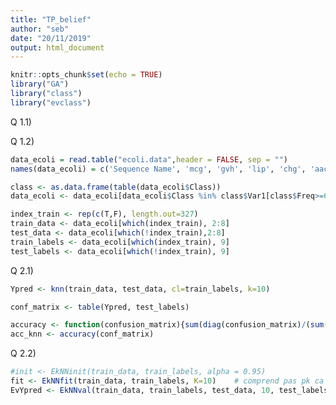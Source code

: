```yaml
---
title: "TP_belief"
author: "seb"
date: "20/11/2019"
output: html_document
---
```


```r
knitr::opts_chunk$set(echo = TRUE)
library("GA")
library("class")
library("evclass")
```

Q 1.1)

Q 1.2)
```r

data_ecoli = read.table("ecoli.data",header = FALSE, sep = "")
names(data_ecoli) = c('Sequence Name', 'mcg', 'gvh', 'lip', 'chg', 'aac', 'alm1', 'alm2', 'Class')

class <- as.data.frame(table(data_ecoli$Class))
data_ecoli <- data_ecoli[data_ecoli$Class %in% class$Var1[class$Freq>=6],]

index_train <- rep(c(T,F), length.out=327)
train_data <- data_ecoli[which(index_train), 2:8]
test_data <- data_ecoli[which(!index_train),2:8]
train_labels <- data_ecoli[which(index_train), 9]
test_labels <- data_ecoli[which(!index_train), 9]
```

Q 2.1)
```r
Ypred <- knn(train_data, test_data, cl=train_labels, k=10)

conf_matrix <- table(Ypred, test_labels)

accuracy <- function(confusion_matrix){sum(diag(confusion_matrix)/(sum(rowSums(confusion_matrix)))) * 100}
acc_knn <- accuracy(conf_matrix)
```

Q 2.2)
```r
#init <- EkNNinit(train_data, train_labels, alpha = 0.95)
fit <- EkNNfit(train_data, train_labels, K=10)    # comprend pas pk ca bug 
EvYpred <- EkNNval(train_data, train_labels, test_data, 10, test_labels, fit$param)

```